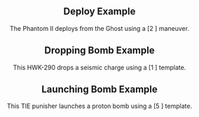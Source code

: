 <Header title="device and deploying examples" version="1.4.4"/>

## Deploy Example 

<ImgCenter src="/images/Deploy_Example.webp" alt="Deploy Example"/>
<TextCenter>
The Phantom II deploys from the Ghost using a [2 <LeftBank/>] maneuver.
</TextCenter>

## Dropping Bomb Example

<ImgCenter src="/images/Dropping_Bomb_Example.webp" alt="Dropping Bomb Example"/>
<TextCenter>
    This HWK-290 drops a seismic charge using a [1 <Straight/>] template.
</TextCenter>

## Launching Bomb Example

<ImgCenter src="/images/Launching_Bomb_Example.webp" alt="Launching Bomb Example"/>

<TextCenter>
    This TIE punisher launches a proton bomb using a [5 <Straight/>] template.
</TextCenter>